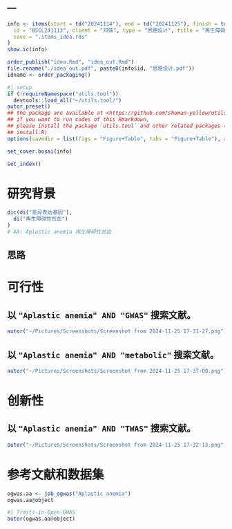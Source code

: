 ---
---

```r
info <- items(start = td("20241114"), end = td("20241125"), finish = td(""),
  id = "BSCL241113", client = "邓姝", type = "思路设计", title = "再生障碍性贫血",
  save = ".items_idea.rds"
)
show.ic(info)

order_publish("idea.Rmd", "idea_out.Rmd")
file.rename("./idea_out.pdf", paste0(info$id, "思路设计.pdf"))
idname <- order_packaging()
```

```r
#| setup
if (!requireNamespace("utils.tool"))
  devtools::load_all("~/utils.tool/")
autor_preset()
## the package are available at <https://github.com/shaman-yellow/utils.tool>
## if you want to run codes of this Rmarkdown,
## please install the package `utils.tool` and other related packages (run
## install.R)
options(savedir = list(figs = "Figure+Table", tabs = "Figure+Table"), autor_asis = F)
```

```r
set_cover.bosai(info)
```

```r
set_index()
```

# 研究背景 {#abstract}

```r
dic(di("差异表达基因"),
  di("再生障碍性贫血")
)
# AA: Aplastic anemia 再生障碍性贫血

```

## 思路 {#introduction}

# 可行性 {#methods}

## 以 `"Aplastic anemia" AND "GWAS"` 搜索文献。

```r
autor("~/Pictures/Screenshots/Screenshot from 2024-11-25 17-31-27.png")
```

## 以 `"Aplastic anemia" AND "metabolic"` 搜索文献。

```r
autor("~/Pictures/Screenshots/Screenshot from 2024-11-25 17-37-00.png")
```

# 创新性 {#results}

## 以 `"Aplastic anemia" AND "TWAS"` 搜索文献。

```r
autor("~/Pictures/Screenshots/Screenshot from 2024-11-25 17-32-13.png")
```

# 参考文献和数据集 {#workflow}


```r
ogwas.aa <- job_ogwas("Aplastic anemia")
ogwas.aa@object
```

```r
#| Traits-in-Open-GWAS
autor(ogwas.aa@object)
```


